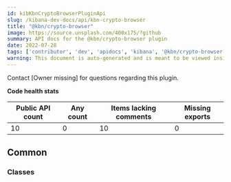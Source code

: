 ```yaml
---
id: kibKbnCryptoBrowserPluginApi
slug: /kibana-dev-docs/api/kbn-crypto-browser
title: "@kbn/crypto-browser"
image: https://source.unsplash.com/400x175/?github
summary: API docs for the @kbn/crypto-browser plugin
date: 2022-07-28
tags: ['contributor', 'dev', 'apidocs', 'kibana', '@kbn/crypto-browser']
warning: This document is auto-generated and is meant to be viewed inside our experimental, new docs system. Reach out in #docs-engineering for more info.
---
```




Contact [Owner missing] for questions regarding this plugin.

**Code health stats**

| Public API count  | Any count | Items lacking comments | Missing exports |
|-------------------|-----------|------------------------|-----------------|
| 10 | 0 | 10 | 0 |

## Common

### Classes
<DocDefinitionList data={kbnCryptoBrowserObj.common.classes}/>

